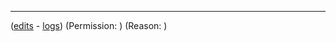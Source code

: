 ----
[[User:{{{1}}}|{{{1}}}]] ([[Special:Contributions/{{{1}}}|edits]] - [[Special:Log/{{{1}}}|logs]]) (Permission: {{{2}}}) (Reason: {{{3}}})
